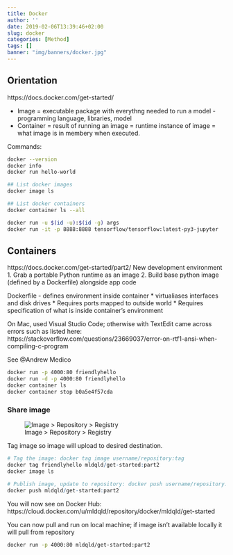 ```yaml
---
title: Docker
author: ''
date: 2019-02-06T13:39:46+02:00
slug: docker
categories: [Method]
tags: []
banner: "img/banners/docker.jpg"
---
```


## Orientation
https://docs.docker.com/get-started/

* Image = executable package with everythng needed to run a model - programming language, libraries, model
* Container = result of running an image = runtime instance of image = what image is in membery when executed.  

Commands:
```bash
docker --version
docker info
docker run hello-world

## List docker images
docker image ls

## List docker containers
docker container ls --all

docker run -u $(id -u):$(id -g) args
docker run -it -p 8888:8888 tensorflow/tensorflow:latest-py3-jupyter
```

## Containers
https://docs.docker.com/get-started/part2/
New development environment
1. Grab a portable Python runtime as an image
2. Build base python image (defined by a Dockerfile) alongside app code

Dockerfile - defines environment inside container
 * virtualiases interfaces and disk drives
 * Requires ports mapped to outside world
 * Requires specification of what is inside container's environment
 
On Mac, used Visual Studio Code; otherwise with TextEdit came across errors such as listed here:
https://stackoverflow.com/questions/23669037/error-on-rtf1-ansi-when-compiling-c-program

See @Andrew Medico

```bash
docker run -p 4000:80 friendlyhello
docker run -d -p 4000:80 friendlyhello
docker container ls
docker container stop b0a5e4f57cda
```


### Share image

![Image > Repository > Registry](/img/docker/img_repo_reg.png)

Tag image so image will upload to desired destination.  

```r

# Tag the image: docker tag image username/repository:tag
docker tag friendlyhello mldqld/get-started:part2
docker image ls

# Publish image, update to repository: docker push username/repository:tag
docker push mldqld/get-started:part2
```
 
You will now see on Docker Hub: https://cloud.docker.com/u/mldqld/repository/docker/mldqld/get-started


You can now pull and run on local machine; if image isn't available locally it will pull from repository

```bash
docker run -p 4000:80 mldqld/get-started:part2
```


